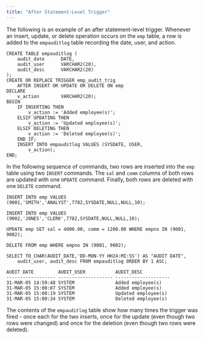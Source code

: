 ```yaml
---
title: "After Statement-Level Trigger"
---
```


The following is an example of an after statement-level trigger. Whenever an insert, update, or delete operation occurs on the `emp` table, a row is added to the `empauditlog` table recording the date, user, and action.

``` text
CREATE TABLE empauditlog (
    audit_date      DATE,
    audit_user      VARCHAR2(20),
    audit_desc      VARCHAR2(20)
);
CREATE OR REPLACE TRIGGER emp_audit_trig
    AFTER INSERT OR UPDATE OR DELETE ON emp
DECLARE
    v_action        VARCHAR2(20);
BEGIN
    IF INSERTING THEN
        v_action := 'Added employee(s)';
    ELSIF UPDATING THEN
        v_action := 'Updated employee(s)';
    ELSIF DELETING THEN
        v_action := 'Deleted employee(s)';
    END IF;
    INSERT INTO empauditlog VALUES (SYSDATE, USER,
        v_action);
END;
```

In the following sequence of commands, two rows are inserted into the `emp` table using two `INSERT` commands. The `sal` and `comm` columns of both rows are updated with one `UPDATE` command. Finally, both rows are deleted with one `DELETE` command.

``` text
INSERT INTO emp VALUES (9001,'SMITH','ANALYST',7782,SYSDATE,NULL,NULL,10);

INSERT INTO emp VALUES (9002,'JONES','CLERK',7782,SYSDATE,NULL,NULL,10);

UPDATE emp SET sal = 4000.00, comm = 1200.00 WHERE empno IN (9001, 9002);

DELETE FROM emp WHERE empno IN (9001, 9002);

SELECT TO_CHAR(AUDIT_DATE,'DD-MON-YY HH24:MI:SS') AS "AUDIT DATE",
    audit_user, audit_desc FROM empauditlog ORDER BY 1 ASC;

AUDIT DATE         AUDIT_USER           AUDIT_DESC
------------------ -------------------- --------------------
31-MAR-05 14:59:48 SYSTEM               Added employee(s)
31-MAR-05 15:00:07 SYSTEM               Added employee(s)
31-MAR-05 15:00:19 SYSTEM               Updated employee(s)
31-MAR-05 15:00:34 SYSTEM               Deleted employee(s)
```

The contents of the `empauditlog` table show how many times the trigger was fired - once each for the two inserts, once for the update (even though two rows were changed) and once for the deletion (even though two rows were deleted).
